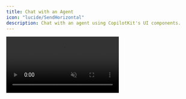 ```yaml
---
title: Chat with an Agent
icon: "lucide/SendHorizontal"
description: Chat with an agent using CopilotKit's UI components.
---
```


<video src="/images/coagents/agentic-chat-ui.mp4" className="rounded-lg shadow-xl" loop playsInline controls autoPlay muted />
<Callout>
    This video shows the [coagents starter](https://github.com/CopilotKit/CopilotKit/tree/main/examples/coagents-starter) repo with various Copilot UI components applied to it!
</Callout>

## What is this?

Agentic chat UIs are ways for your users to interact with your agent. CopilotKit provides a variety of different components to choose from, each
with their own unique use cases.

If you've gone through the [getting started guide](/coagents/quickstart/langgraph) **you already have a agentic chat UI setup**! Nothing else is needed
to get started.

## When should I use this?
CopilotKit provides a variety of different batteries-included components to choose from to create agent native applications. They scale
from simple chat UIs to completely custom applications.

<ComponentExamples components={props.components} />
